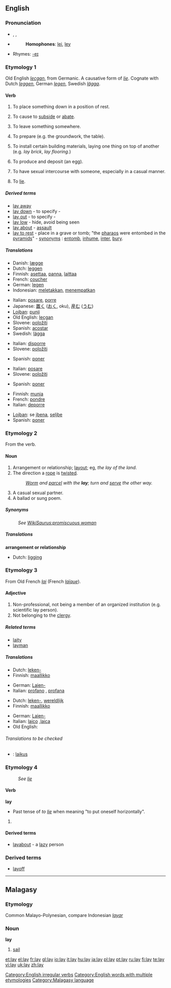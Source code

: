 ==English==

{{rank|open|therefore|feet|324|lay|along|four|wish}}

===Pronunciation===
*{{AHD|lā}}, {{IPA|/leɪ/}}, {{SAMPA|/leI/}}
*{{audio|en-us-lay.ogg|Audio (US)}}
*:'''Homophones''': [[lei]], [[ley]]
*Rhymes: [[Rhymes:English:-eɪ|-eɪ]]

===Etymology 1===
Old English ''[[lecgan]]'', from Germanic.  A causative form of ''[[lie]]''.  Cognate with Dutch ''[[leggen]]'', German ''[[legen]]'', Swedish ''[[lägga]]''.

====Verb====
{{en-verb|lays|laying|laid}}

# {{transitive}} To place something down in a position of rest.
# {{context|transitive|archaic}} To cause to [[subside]] or [[abate]].
# {{transitive}} To leave something somewhere.
# {{transitive}} To prepare (e.g. the groundwork, the table).
# {{transitive}} To install certain building materials, laying one thing on top of another (e.g. ''lay brick'', ''lay flooring''.)
# {{transitive}} To produce and deposit (an egg).
# {{transitive}} To have sexual intercourse with someone, especially in a casual manner.
# {{context|intransitive|non-standard|or|colloquial}} To [[lie]].

=====Derived terms=====
*[[lay away]]
*[[lay down]] - to specify - {{italbrac|to lay down the law}}
*[[lay out]] - to specify - {{italbrac|lay out the guidelines}}
*[[lay low]] - hide, avoid being seen
*[[lay about]] - [[assault]]
*[[lay to rest]] - place in a grave or tomb; "the [[pharao]]s were entombed in the [[pyramid]]s" - [[synonym]]s : [[entomb]], [[inhume]], [[inter]], [[bury]].

=====Translations=====
{{trans-top|to place something down in a position of rest}}
*Danish: [[lægge]]
*Dutch: [[leggen]]
*Finnish: [[asettaa]], [[panna]], [[laittaa]]
*French: [[coucher]]
*German: [[legen]]
*Indonesian: [[letak|meletakkan]], [[tempat|menempatkan]]
{{trans-mid}}
*Italian: [[posare]], [[porre]]
*Japanese: [[置く]] ([[おく]], oku), [[産む]] ([[うむ]])
*[[Lojban]]: [[punji]]
*Old English: [[lecgan]]
*Slovene: [[položiti]]
*Spanish: [[acostar]]
*Swedish: [[lägga]]
{{trans-bottom}}

{{trans-top|to prepare}}
*Italian: [[disporre]]
*Slovene: [[položiti]]
{{trans-mid}}
*Spanish: [[poner]]
{{trans-bottom}}

{{trans-top|to install certain building materials}}
*Italian: [[posare]]
*Slovene: [[položiti]]
{{trans-mid}}
*Spanish: [[poner]]
{{trans-bottom}}

{{trans-top|to give birth to eggs}}
*Finnish: [[munia]]
*French: [[pondre]]
*Italian: [[deporre]]
{{trans-mid}}
*[[Lojban]]: se [[jbena]], [[seljbe]]
*Spanish: [[poner]]
{{trans-bottom}}

===Etymology 2===
From the verb.

====Noun====
{{en-noun}}

# Arrangement or relationship; [[layout]]; eg, ''the lay of the land''.
# The direction a [[rope]] is [[twist]]ed.
#:''[[Worm]] and [[parcel]] with the '''lay'''; turn and [[serve]] the other way.''
# A casual sexual partner.
# A ballad or sung poem.

=====Synonyms=====
: ''See [[WikiSaurus:promiscuous woman]]''

=====Translations=====
'''arrangement or relationship'''
*Dutch: [[ligging]] {{f}}

===Etymology 3===
From Old French ''[[lai]]'' (French ''[[laïque]]'').

====Adjective====
{{en-adj|-}}

# Non-professional, not being a member of an organized institution (e.g. scientific lay person).
# Not belonging to the [[clergy]].

=====Related terms=====
*[[laity]]
*[[layman]]

=====Translations=====
{{trans-top|non-professional}}
*Dutch: [[leken-]]
*Finnish: [[maallikko]]
{{trans-mid}}
*German: [[Laien-]]
*Italian: [[profano]] {{m}}, [[profana]] {{f}}
{{trans-bottom}}

{{trans-top|non-clergy}}
*Dutch: [[leken-]], [[wereldlijk]]
*Finnish: [[maallikko]]
{{trans-mid}}
*German: [[Laien-]]
*Italian: [[laico]] {{m}},[[laica]] {{f}}
*Old English: {{t-|ang|læwed|xs=Old English}}
{{trans-bottom}}

======Translations to be checked======
{{checktrans}}

*{{ttbc|Hungarian}}: [[laikus]]

===Etymology 4===
: ''See [[lie]]''

====Verb====
'''lay'''

*Past tense of ''to [[lie#Etymology 1|lie]]'' when meaning "to put oneself horizontally".

# {{defn|English}}

====Derived terms====
*[[layabout]] - a [[lazy]] person

===Derived terms===
*[[layoff]]

[[Category:English irregular verbs]]
[[Category:English words with multiple etymologies]]

----

==Malagasy==

===Etymology===
Common Malayo-Polynesian, compare Indonesian ''[[layar]]''

===Noun===
'''lay'''

# [[sail]]

[[Category:Malagasy language]]

[[et:lay]]
[[el:lay]]
[[fr:lay]]
[[gl:lay]]
[[io:lay]]
[[it:lay]]
[[hu:lay]]
[[ja:lay]]
[[pl:lay]]
[[pt:lay]]
[[ru:lay]]
[[fi:lay]]
[[te:lay]]
[[vi:lay]]
[[uk:lay]]
[[zh:lay]]